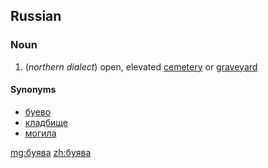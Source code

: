 ==Russian==

===Noun===
{{ru-noun|бу́ява|f-in}}

# (''northern dialect'') open, elevated [[cemetery]] or [[graveyard]]

====Synonyms====
* [[буево]]
* [[кладбище]]
* [[могила]]

[[mg:буява]]
[[zh:буява]]